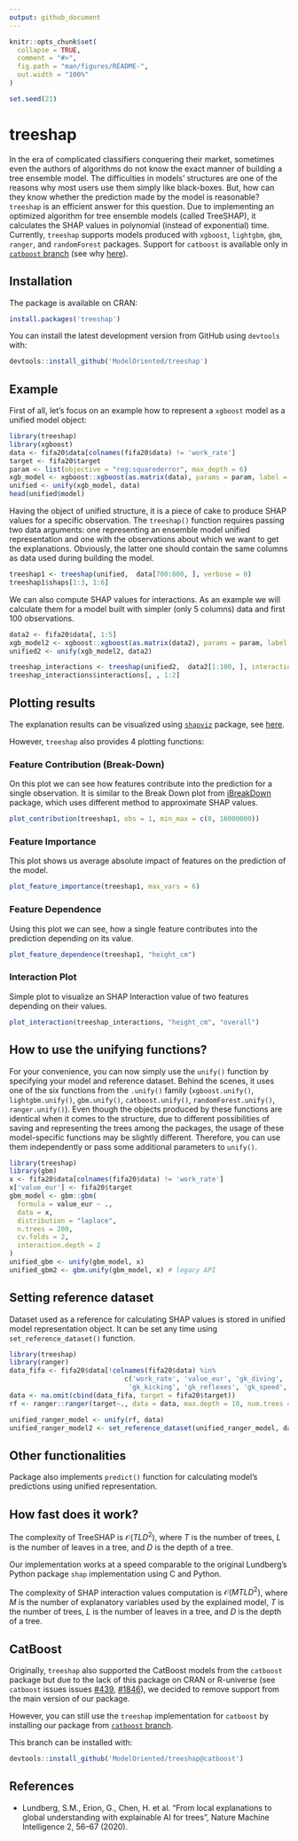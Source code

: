 ```yaml
---
output: github_document
---
```


<!-- README.md is generated from README.Rmd. Please edit that file -->

```r
knitr::opts_chunk$set(
  collapse = TRUE,
  comment = "#>",
  fig.path = "man/figures/README-",
  out.width = "100%"
)

set.seed(21)
```

# treeshap

<!-- badges: start -->

<!-- badges: end -->

In the era of complicated classifiers conquering their market, sometimes even the authors of algorithms do not know the exact manner of building a tree ensemble model. The difficulties in models' structures are one of the reasons why most users use them simply like black-boxes. But, how can they know whether the prediction made by the model is reasonable? `treeshap` is an efficient answer for this question. Due to implementing an optimized algorithm for tree ensemble models (called TreeSHAP), it calculates the SHAP values in polynomial (instead of exponential) time. Currently, `treeshap` supports models produced with `xgboost`, `lightgbm`, `gbm`, `ranger`, and `randomForest` packages. Support for `catboost` is available only in [`catboost` branch](https://github.com/ModelOriented/treeshap/tree/catboost) (see why [here](#catboost)).

## Installation

The package is available on CRAN:
``` r
install.packages('treeshap')
```

You can install the latest development version from GitHub using `devtools` with:
``` r
devtools::install_github('ModelOriented/treeshap')
```

## Example

First of all, let's focus on an example how to represent a `xgboost` model as a unified model object:

```r
library(treeshap)
library(xgboost)
data <- fifa20$data[colnames(fifa20$data) != 'work_rate']
target <- fifa20$target
param <- list(objective = "reg:squarederror", max_depth = 6)
xgb_model <- xgboost::xgboost(as.matrix(data), params = param, label = target, nrounds = 200, verbose = 0)
unified <- unify(xgb_model, data)
head(unified$model)
```

Having the object of unified structure, it is a piece of cake to produce SHAP values for a specific observation. The `treeshap()` function requires passing two data arguments: one representing an ensemble model unified representation and one with the observations about which we want to get the explanations. Obviously, the latter one should contain the same columns as data used during building the model.

```r
treeshap1 <- treeshap(unified,  data[700:800, ], verbose = 0)
treeshap1$shaps[1:3, 1:6]
```

We can also compute SHAP values for interactions. As an example we will calculate them for a model built with simpler (only 5 columns) data and first 100 observations.

```r
data2 <- fifa20$data[, 1:5]
xgb_model2 <- xgboost::xgboost(as.matrix(data2), params = param, label = target, nrounds = 200, verbose = 0)
unified2 <- unify(xgb_model2, data2)

treeshap_interactions <- treeshap(unified2,  data2[1:100, ], interactions = TRUE, verbose = 0)
treeshap_interactions$interactions[, , 1:2]
```

## Plotting results

The explanation results can be visualized using [`shapviz`](https://github.com/ModelOriented/shapviz/) package, see [here](https://modeloriented.github.io/shapviz/articles/basic_use.html#treeshap).

However, `treeshap` also provides 4 plotting functions:

### Feature Contribution (Break-Down)

On this plot we can see how features contribute into the prediction for a single observation. It is similar to the Break Down plot from [iBreakDown](https://github.com/ModelOriented/iBreakDown) package, which uses different method to approximate SHAP values.

```r
plot_contribution(treeshap1, obs = 1, min_max = c(0, 16000000))
```

### Feature Importance

This plot shows us average absolute impact of features on the prediction of the model.

```r
plot_feature_importance(treeshap1, max_vars = 6)
```

### Feature Dependence

Using this plot we can see, how a single feature contributes into the prediction depending on its value.

```r
plot_feature_dependence(treeshap1, "height_cm")
```

### Interaction Plot

Simple plot to visualize an SHAP Interaction value of two features depending on their values.

```r
plot_interaction(treeshap_interactions, "height_cm", "overall")
```

## How to use the unifying functions?

For your convenience, you can now simply use the `unify()` function by specifying your model and reference dataset. Behind the scenes, it uses one of the six functions from the `.unify()` family (`xgboost.unify()`, `lightgbm.unify()`, `gbm.unify()`, `catboost.unify()`, `randomForest.unify()`, `ranger.unify()`). Even though the objects produced by these functions are identical when it comes to the structure, due to different possibilities of saving and representing the trees among the packages, the usage of these model-specific functions may be slightly different. Therefore, you can use them independently or pass some additional parameters to `unify()`. 

```r
library(treeshap)
library(gbm)
x <- fifa20$data[colnames(fifa20$data) != 'work_rate']
x['value_eur'] <- fifa20$target
gbm_model <- gbm::gbm(
  formula = value_eur ~ .,
  data = x,
  distribution = "laplace",
  n.trees = 200,
  cv.folds = 2,
  interaction.depth = 2
)
unified_gbm <- unify(gbm_model, x)
unified_gbm2 <- gbm.unify(gbm_model, x) # legacy API
```


## Setting reference dataset

Dataset used as a reference for calculating SHAP values is stored in unified model representation object. It can be set any time using `set_reference_dataset()` function.

```r
library(treeshap)
library(ranger)
data_fifa <- fifa20$data[!colnames(fifa20$data) %in%
                             c('work_rate', 'value_eur', 'gk_diving', 'gk_handling',
                              'gk_kicking', 'gk_reflexes', 'gk_speed', 'gk_positioning')]
data <- na.omit(cbind(data_fifa, target = fifa20$target))
rf <- ranger::ranger(target~., data = data, max.depth = 10, num.trees = 10)

unified_ranger_model <- unify(rf, data)
unified_ranger_model2 <- set_reference_dataset(unified_ranger_model, data[c(1000:2000), ])
```

## Other functionalities

Package also implements `predict()` function for calculating model's predictions using unified representation.

## How fast does it work?

The complexity of TreeSHAP is $\mathcal{O}(TLD^2)$, where $T$ is the number of trees, $L$ is the number of leaves in a tree, and $D$ is the depth of a tree.

Our implementation works at a speed comparable to the original Lundberg's Python package `shap` implementation using C and Python.

The complexity of SHAP interaction values computation is $\mathcal{O}(MTLD^2)$, where $M$ is the number of explanatory variables used by the explained model, $T$ is the number of trees, $L$ is the number of leaves in a tree, and $D$ is the depth of a tree.

## CatBoost
Originally, `treeshap` also supported the CatBoost models from the `catboost` package but due to the lack of this package on CRAN or R-universe (see `catboost` issues issues [#439](https://github.com/catboost/catboost/issues/439), [#1846](https://github.com/catboost/catboost/issues/1846)), we decided to remove support from the main version of our package. 

However, you can still use the `treeshap` implementation for `catboost` by installing our package from [`catboost` branch](https://github.com/ModelOriented/treeshap/tree/catboost).

This branch can be installed with:

``` r
devtools::install_github('ModelOriented/treeshap@catboost')
```

## References
- Lundberg, S.M., Erion, G., Chen, H. et al. "From local explanations to global understanding with explainable AI for trees", Nature Machine Intelligence 2, 56–67 (2020). 
